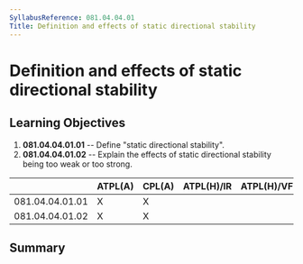 ```yaml
---
SyllabusReference: 081.04.04.01
Title: Definition and effects of static directional stability
---
```


# Definition and effects of static directional stability

## Learning Objectives

1.  **081.04.04.01.01** -- Define "static directional stability".
2.  **081.04.04.01.02** -- Explain the effects of static directional stability
    being too weak or too strong.

|                 | ATPL(A) | CPL(A) | ATPL(H)/IR | ATPL(H)/VFR | CPL(H) | IR  | CBIR(A) |
| --------------- | ------- | ------ | ---------- | ----------- | ------ | --- | ------- |
| 081.04.04.01.01 | X       | X      |            |             |        |     |         |
| 081.04.04.01.02 | X       | X      |            |             |        |     |         |

## Summary
